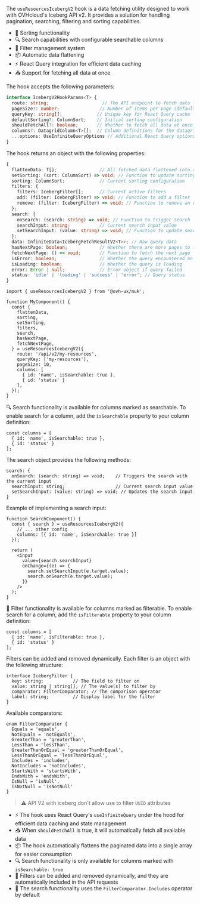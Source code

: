 
<Meta title="Manager UI Kit/Hooks/useResourcesIcebergV2" />

<StorybookHeading label="Overview" level={2} />

The `useResourcesIcebergV2` hook is a data fetching utility designed to work with OVHcloud's Iceberg API v2. It provides a solution for handling pagination, searching, filtering and sorting capabilities.

<StorybookHeading label="Features" level={3} />

- 🔄 Sorting functionality
- 🔍 Search capabilities with configurable searchable columns
- 🎯 Filter management system
- 📦 Automatic data flattening
- ⚡ React Query integration for efficient data caching
- 📥 Support for fetching all data at once

<StorybookHeading label="Api" level={2} />

<StorybookHeading label="Parameters" level={3} />

The hook accepts the following parameters:

```typescript
interface IcebergV2HookParams<T> {
  route: string;                    // The API endpoint to fetch data from
  pageSize?: number;               // Number of items per page (default: from defaultPageSize)
  queryKey: string[];             // Unique key for React Query cache
  defaultSorting?: ColumnSort;    // Initial sorting configuration
  shouldFetchAll?: boolean;       // Whether to fetch all data at once
  columns?: DatagridColumn<T>[];  // Column definitions for the datagrid
  ...options: UseInfiniteQueryOptions // Additional React Query options
}
```

<StorybookHeading label="Return Value" level={3} />

The hook returns an object with the following properties:

```typescript
{
  flattenData: T[];                // All fetched data flattened into a single array
  setSorting: (sort: ColumnSort) => void; // Function to update sorting
  sorting: ColumnSort;             // Current sorting configuration
  filters: {
    filters: IcebergFilter[];      // Current active filters
    add: (filter: IcebergFilter) => void; // Function to add a filter
    remove: (filter: IcebergFilter) => void; // Function to remove an existing filter
  };
  search: {
    onSearch: (search: string) => void; // Function to trigger search
    searchInput: string;           // Current search input value
    setSearchInput: (value: string) => void; // Function to update search input
  };
  data: InfiniteData<IcebergFetchResultV2<T>>; // Raw query data
  hasNextPage: boolean;            // Whether there are more pages to fetch
  fetchNextPage: () => void;       // Function to fetch the next page
  isError: boolean;                // Whether the query encountered an error
  isLoading: boolean;              // Whether the query is loading
  error: Error | null;             // Error object if query failed
  status: 'idle' | 'loading' | 'success' | 'error'; // Query status
}
```

<StorybookHeading label="Example Usage" level={3} />

```tsx
import { useResourcesIcebergV2 } from '@ovh-ux/muk';

function MyComponent() {
  const {
    flattenData,
    sorting,
    setSorting,
    filters,
    search,
    hasNextPage,
    fetchNextPage,
  } = useResourcesIcebergV2({
    route: '/api/v2/my-resources',
    queryKey: ['my-resources'],
    pageSize: 10,
    columns: [
      { id: 'name', isSearchable: true },
      { id: 'status' }
    ],
  });
}
```

<StorybookHeading label="Search" level={4} />

🔍 Search functionality is available for columns marked as searchable. To enable search for a column, add the `isSearchable` property to your column definition:

```tsx
const columns = [
  { id: 'name', isSearchable: true },
  { id: 'status' }
];
```

The search object provides the following methods:
```tsx
search: {
  onSearch: (search: string) => void;    // Triggers the search with the current input
  searchInput: string;                   // Current search input value
  setSearchInput: (value: string) => void; // Updates the search input
}
```

Example of implementing a search input:
```tsx
function SearchComponent() {
  const { search } = useResourcesIcebergV2({
    // ... other config
    columns: [{ id: 'name', isSearchable: true }]
  });

  return (
    <input
      value={search.searchInput}
      onChange={(e) => {
        search.setSearchInput(e.target.value);
        search.onSearch(e.target.value);
      }}
    />
  );
}
```

<StorybookHeading label="Filters" level={4} />

🎯 Filter functionality is available for columns marked as filterable. To enable search for a column, add the `isFilterable` property to your column definition:

```tsx
const columns = [
  { id: 'name', isFilterable: true },
  { id: 'status' }
];
```

Filters can be added and removed dynamically. Each filter is an object with the following structure:

```tsx
interface IcebergFilter {
  key: string;           // The field to filter on
  value: string | string[]; // The value(s) to filter by
  comparator: FilterComparator; // The comparison operator
  label: string;         // Display label for the filter
}
```

Available comparators:
```tsx
enum FilterComparator {
  Equals = 'equals',
  NotEquals = 'notEquals',
  GreaterThan = 'greaterThan',
  LessThan = 'lessThan',
  GreaterThanOrEqual = 'greaterThanOrEqual',
  LessThanOrEqual = 'lessThanOrEqual',
  Includes = 'includes',
  NotIncludes = 'notIncludes',
  StartsWith = 'startsWith',
  EndsWith = 'endsWith',
  IsNull = 'isNull',
  IsNotNull = 'isNotNull'
}
```

> ⚠️ API V2 with iceberg don't allow use to filter `UUID` attributes

<StorybookHeading label="Notes" level={3} />

- ⚡ The hook uses React Query's `useInfiniteQuery` under the hood for efficient data caching and state management
- 📥 When `shouldFetchAll` is true, it will automatically fetch all available data
- 📦 The hook automatically flattens the paginated data into a single array for easier consumption
- 🔍 Search functionality is only available for columns marked with `isSearchable: true`
- 🎯 Filters can be added and removed dynamically, and they are automatically included in the API requests
- 🔄 The search functionality uses the `FilterComparator.Includes` operator by default